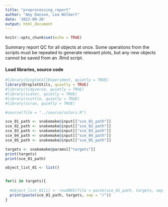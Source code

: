 ```yaml
---
title: "preprocessing_report"
author: "Amy Danson, Lea Wölbert"
date: '2022-09-20'
output: html_document
---
```


```r
knitr::opts_chunk$set(echo = TRUE)
```

Summary report QC for all objects at once.
Some operations from the scripts must be repeated to generate relevant plots,
but any new objects cannot be saved from an .Rmd script.

#### Load libraries, source code 

```r

#library(SingleCellExperiment, quietly = TRUE) 
library(DropletUtils, quietly = TRUE) 
#library(tidyverse, quietly = TRUE) 
#library(scater, quietly = TRUE) 
#library(scuttle, quietly = TRUE) 
#library(scran, quietly = TRUE) 

```

```r

#source(file = "../source/colors.R")

sce_01_path <- snakemake@input[["sce_01_path"]]
sce_02_path <- snakemake@input[["sce_02_path"]]
sce_03_path <- snakemake@input[["sce_03_path"]]
sce_04_path <- snakemake@input[["sce_04_path"]]
sce_05_path <- snakemake@input[["sce_05_path"]]

targets <- snakemake@params[["targets"]]
print(targets)
print(sce_01_path)

```

```r

object_list_01 <- list()


for(i in targets){
  
  #object_list_01[i] <- readRDS(file = paste(sce_01_path, targets, sep = "_"))
  print(paste(sce_01_path, targets, sep = "/"))
}

```

